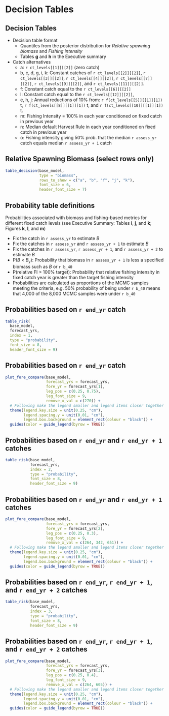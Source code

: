 # Decision Tables

## Decision Tables

* Decision table format
  - Quantiles from the posterior distribution for *Relative spawning biomass*
    and *Fishing intensity*
  - Tables **g** and **h** in the Executive summary
* Catch alternatives
  - a: `r ct_levels[[1]][[2]]` (zero catch)
  - b, c, d, g, i, k: Constant catches of `r ct_levels[[2]][[2]]`, 
    `r ct_levels[[3]][[2]]`, `r ct_levels[[4]][[2]]`, `r ct_levels[[7]][[2]]`,
    `r ct_levels[[9]][[2]]`, and `r ct_levels[[11]][[2]]`.
  - f: Constant catch equal to the `r ct_levels[[6]][[2]]`
  - l: Constant catch equal to the `r ct_levels[[12]][[2]]`,
  - e, h, j: Annual reductions of 10% from:
        `r f(ct_levels[[5]][[1]][1])` t,
        `r f(ct_levels[[8]][[1]][1])` t, and
        `r f(ct_levels[[10]][[1]][1])` t.
  - m: Fishing Intensity = 100% in each year conditioned on fixed catch
       in previous year
  - n: Median default Harvest Rule in each year conditioned on fixed catch
       in previous year
  - o: Fishing intensity giving 50% prob. that the median `r assess_yr`
       catch equals median `r assess_yr + 1` catch

## Relative Spawning Biomass (select rows only)
```r

table_decision(base_model,
               type = "biomass",
               rows_to_show = c("a", "b", "f", "j", "k"),
               font_size = 6,
               header_font_size = 7)
```

## Probability table definitions

Probabilities associated with biomass and fishing-based metrics for different
fixed catch levels (see Executive Summary: Tables **i**, **j**, and **k**;
Figures **k**, **l**, and **m**)

* Fix the catch in `r assess_yr` to estimate *B*\textsubscript{`r assess_yr + 1`}
* Fix the catches in `r assess_yr` and `r assess_yr + 1` to estimate
  *B*\textsubscript{`r assess_yr + 2`}
* Fix the catches in `r assess_yr`, `r assess_yr + 1`, and `r assess_yr + 2`
  to estimate *B*\textsubscript{`r assess_yr + 3`}
* P(*B*\textsubscript{`r assess_yr + 1`} < *B*~y~): Probability that biomass in
  `r assess_yr + 1` is less a specified biomass such as
  *B*\textsubscript{`r assess_yr`} or `r b_40`
* P(relative FI > 100% target): Probability that relative fishing intensity
  in fixed catch year is greater than the target fishing intensity
* Probabilities are calculated as proportions of the MCMC samples meeting
  the criteria, e.g. 50% probability of being under `r b_40` means that
  4,000 of the 8,000 MCMC samples were under `r b_40`

## Probabilities based on `r end_yr` catch

```r

table_risk(
  base_model,
  forecast_yrs,
  index = 1,
  type = "probability",
  font_size = 8,
  header_font_size = 9)
```

## Probabilities based on `r end_yr` catch
```r

plot_fore_compare(base_model,
                  forecast_yrs = forecast_yrs,
                  fore_yr = forecast_yrs[1],
                  leg_pos = c(0.25, 0.75),
                  leg_font_size = 9,
                  remove_x_val = c(270)) +
  # Following make the legend smaller and legend items closer together
  theme(legend.key.size = unit(0.25, "cm"),
        legend.spacing.y = unit(0.01, "cm"),
        legend.box.background = element_rect(colour = "black")) +
  guides(color = guide_legend(byrow = TRUE))
```

## Probabilities based on `r end_yr` and `r end_yr + 1` catches
```r

table_risk(base_model,
           forecast_yrs,
           index = 2,
           type = "probability",
           font_size = 8,
           header_font_size = 9)
```

## Probabilities based on `r end_yr` and `r end_yr + 1` catches
```r

plot_fore_compare(base_model,
                  forecast_yrs = forecast_yrs,
                  fore_yr = forecast_yrs[2],
                  leg_pos = c(0.25, 0.3),
                  leg_font_size = 9,
                  remove_x_val = c(264, 342, 651)) +
  # Following make the legend smaller and legend items closer together
  theme(legend.key.size = unit(0.25, "cm"),
        legend.spacing.y = unit(0.01, "cm"),
        legend.box.background = element_rect(colour = "black")) +
  guides(color = guide_legend(byrow = TRUE))
```

## Probabilities based on `r end_yr`, `r end_yr + 1`, and `r end_yr + 2` catches
```r

table_risk(base_model,
           forecast_yrs,
           index = 3,
           type = "probability",
           font_size = 8,
           header_font_size = 9)
```
## Probabilities based on `r end_yr`, `r end_yr + 1`, and `r end_yr + 2` catches
```r

plot_fore_compare(base_model,
                  forecast_yrs = forecast_yrs,
                  fore_yr = forecast_yrs[3],
                  leg_pos = c(0.25, 0.4),
                  leg_font_size = 9,
                  remove_x_val = c(264, 605)) +
  # Following make the legend smaller and legend items closer together
  theme(legend.key.size = unit(0.25, "cm"),
        legend.spacing.y = unit(0.01, "cm"),
        legend.box.background = element_rect(colour = "black")) +
  guides(color = guide_legend(byrow = TRUE))
```

